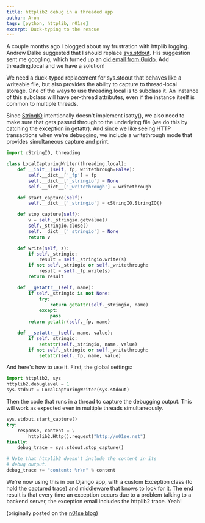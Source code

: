 ```yaml
---
title: httplib2 debug in a threaded app
author: Aron
tags: [python, httplib, n01se]
excerpt: Duck-typing to the rescue
---
```


A couple months ago I blogged about my frustration with httplib logging.
Andrew Dalke suggested that I should replace
[sys.stdout](http://docs.python.org/library/sys.html#sys.stdout). His
suggestion sent me googling, which turned up an [old email from
Guido](https://web.archive.org/web/20110610082804/http://www.python.org/search/hypermail/python-1994q1/0169.html).
Add threading.local and we have a solution!

We need a duck-typed replacement for sys.stdout that behaves like a writeable
file, but also provides the ability to capture to thread-local storage. One of
the ways to use threading.local is to subclass it. An instance of this subclass
will have per-thread attributes, even if the instance itself is common to
multiple threads.

Since [StringIO](http://docs.python.org/library/stringio.html) intentionally
doesn't implement isatty(), we also need to make sure that gets passed through
to the underlying file (we do this by catching the exception in getattr). And
since we like seeing HTTP transactions when we're debugging, we include a
writethrough mode that provides simultaneous capture and print.

```python
import cStringIO, threading

class LocalCapturingWriter(threading.local):
    def __init__(self, fp, writethrough=False):
        self.__dict__['_fp'] = fp
        self.__dict__['_stringio'] = None
        self.__dict__['_writethrough'] = writethrough

    def start_capture(self):
        self.__dict__['_stringio'] = cStringIO.StringIO()

    def stop_capture(self):
        v = self._stringio.getvalue()
        self._stringio.close()
        self.__dict__['_stringio'] = None
        return v

    def write(self, s):
        if self._stringio:
            result = self._stringio.write(s)
        if not self._stringio or self._writethrough:
            result = self._fp.write(s)
        return result

    def __getattr__(self, name):
        if self._stringio is not None:
            try:
                return getattr(self._stringio, name)
            except:
                pass
        return getattr(self._fp, name)

    def __setattr__(self, name, value):
        if self._stringio:
            setattr(self._stringio, name, value)
        if not self._stringio or self._writethrough:
            setattr(self._fp, name, value)
```

And here's how to use it. First, the global settings:

```python
import httplib2, sys
httplib2.debuglevel = 1
sys.stdout = LocalCapturingWriter(sys.stdout)
```

Then the code that runs in a thread to capture the debugging output. This
will work as expected even in multiple threads simultaneously.

```python
sys.stdout.start_capture()
try:
    response, content = \
        httplib2.Http().request("http://n01se.net")
finally:
    debug_trace = sys.stdout.stop_capture()

# Note that httplib2 doesn't include the content in its
# debug output.
debug_trace += "content: %r\n" % content
```

We're now using this in our Django app, with a custom Exception class (to
hold the captured trace) and middleware that knows to look for it. The end
result is that every time an exception occurs due to a problem talking to
a backend server, the exception email includes the httplib2 trace. Yeah!

(originally posted on the [n01se blog](http://blog.n01se.net/blog-n01se-net-p-218.html))

